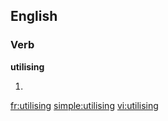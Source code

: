 ==English==

===Verb===
'''utilising'''

# {{present participle of|utilise}}

[[fr:utilising]]
[[simple:utilising]]
[[vi:utilising]]